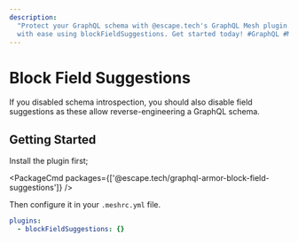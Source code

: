 ```yaml
---
description:
  "Protect your GraphQL schema with @escape.tech's GraphQL Mesh plugin. Disable field suggestions
  with ease using blockFieldSuggestions. Get started today! #GraphQL #Mesh"
---
```



# Block Field Suggestions

If you disabled schema introspection, you should also disable field suggestions as these allow
reverse-engineering a GraphQL schema.

## Getting Started

Install the plugin first;

<PackageCmd packages={['@escape.tech/graphql-armor-block-field-suggestions']} />

Then configure it in your `.meshrc.yml` file.

```yaml
plugins:
  - blockFieldSuggestions: {}
```
